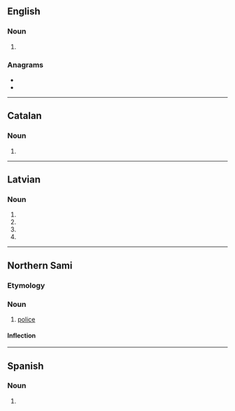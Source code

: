 {{also|bolēs|bóleś}}

==English==

===Noun===
{{head|en|noun plural form}}

# {{plural of|bole|lang=en}}

===Anagrams===
* {{l|en|lesbo}}
* {{l|en|lobes}}

----

==Catalan==

===Noun===
{{head|ca|noun form}}

# {{plural of|bola|lang=ca}}

----

==Latvian==

===Noun===
{{head|lv|noun form|g=f}}

# {{lv-inflection of|bole|gen|s}}
# {{lv-inflection of|bole|nom|p}}
# {{lv-inflection of|bole|voc|p}}
# {{lv-inflection of|bole|acc|p}}

----

==Northern Sami==

===Etymology===
{{rfe|lang=se}}

===Noun===
{{se-noun}}

# [[police]]

====Inflection====
{{se-decl-noun-odd|boles}}

----

==Spanish==

===Noun===
{{head|es|noun plural form}}

# {{plural of|bol|lang=es}}